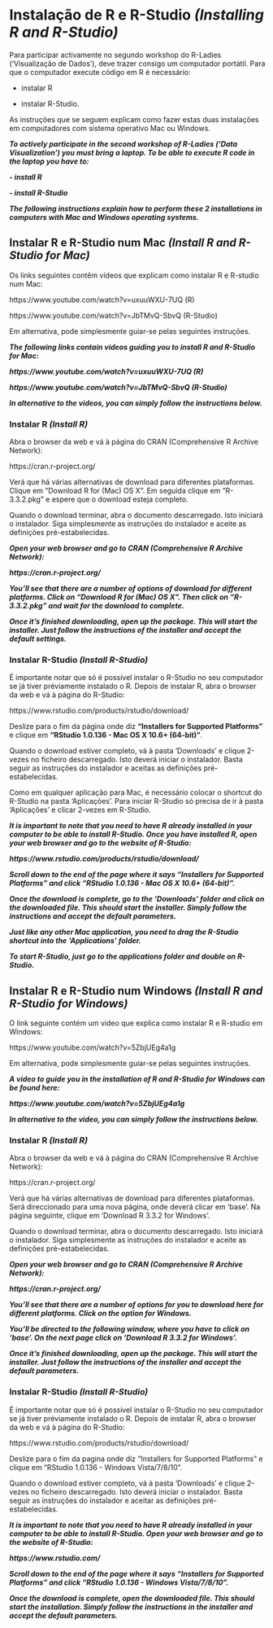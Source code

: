 # Instalação de R e R-Studio ***(Installing R and R-Studio)***

Para participar activamente no segundo workshop do R-Ladies (‘Visualização de Dados’), deve trazer consigo um computador portátil. Para que o computador execute código em R é necessário: 

 - instalar R
 
 - instalar R-Studio.
 
As instruções que se seguem explicam como fazer estas duas instalações em computadores com sistema operativo Mac ou Windows.

***To actively participate in the second workshop of R-Ladies (‘Data Visualization’) you must bring a laptop. To be able to execute R code in the laptop you have to:***

 ***- install R*** 
 
 ***- install R-Studio***
 
***The following instructions explain how to perform these 2 installations in computers with Mac and Windows operating systems.***

## Instalar R e R-Studio num Mac ***(Install R and R-Studio for Mac)***

Os links seguintes contêm vídeos que explicam como instalar R e R-studio num Mac:

https://www.youtube.com/watch?v=uxuuWXU-7UQ (R)

https://www.youtube.com/watch?v=JbTMvQ-SbvQ (R-Studio)

Em alternativa, pode simplesmente guiar-se pelas seguintes instruções.

***The following links contain videos guiding you to install R and R-Studio for Mac:***

***https://www.youtube.com/watch?v=uxuuWXU-7UQ (R)***

***https://www.youtube.com/watch?v=JbTMvQ-SbvQ (R-Studio)***

***In alternative to the videos, you can simply follow the instructions below.***

### Instalar R ***(Install R)***
Abra o browser da web e vá à página do CRAN (Comprehensive R Archive Network):

https://cran.r-project.org/

Verá que há várias alternativas de download para diferentes plataformas. Clique em "Download R for (Mac) OS X". Em seguida clique em "R-3.3.2.pkg" e espere que o download esteja completo.

Quando o download terminar, abra o documento descarregado. Isto iniciará o instalador. Siga simplesmente as instruções do instalador e aceite as definições pré-estabelecidas.

***Open your web browser and go to CRAN (Comprehensive R Archive Network):***

***https://cran.r-project.org/***

***You'll see that there are a number of options of download for different platforms. Click on "Download R for (Mac) OS X". Then click on "R-3.3.2.pkg" and wait for the download to complete.***
 
***Once it's finished downloading, open up the package. This will start the installer. Just follow the instructions of the installer and accept the default settings.***

### Instalar R-Studio ***(Install R-Studio)***
É importante notar que só é possível instalar o R-Studio no seu computador se já tiver préviamente instalado o R. Depois de instalar R, abra o browser da web e vá à página do R-Studio:

https://www.rstudio.com/products/rstudio/download/

Deslize para o fim da página onde diz **"Installers for Supported Platforms"** e clique em **"RStudio 1.0.136 - Mac OS X 10.6+ (64-bit)"**. 

Quando o download estiver completo, vá à pasta ‘Downloads’ e clique 2-vezes no ficheiro descarregado. Isto deverá iniciar o instalador. Basta seguir as instruções do instalador e aceitas as definições pré-estabelecidas.

Como em qualquer aplicação para Mac, é necessário colocar o shortcut do R-Studio na pasta ‘Aplicações’. Para iniciar R-Studio só precisa de ir à pasta ‘Aplicações’ e clicar 2-vezes em R-Studio.

***It is important to note that you need to have R already installed in your computer to be able to install R-Studio. Once you have installed R, open your web browser and go to the website of R-Studio:***

***https://www.rstudio.com/products/rstudio/download/***

***Scroll down to the end of the page where it says "Installers for Supported Platforms" and click "RStudio 1.0.136 - Mac OS X 10.6+ (64-bit)".*** 

***Once the download is complete, go to the ‘Downloads’ folder and click on the downloaded file. This should start the installer. Simply follow the instructions and accept the default parameters.***

***Just like any other Mac application, you need to drag the R-Studio shortcut into the ‘Applications’ folder.***

***To start R-Studio, just go to the applications folder and double on R-Studio.***


## Instalar R e R-Studio num Windows ***(Install R and R-Studio for Windows)***

O link seguinte contém um video que explica como instalar R e R-studio em Windows:

https://www.youtube.com/watch?v=5ZbjUEg4a1g

Em alternativa, pode simplesmente guiar-se pelas seguintes instruções.

***A video to guide you in the installation of R and R-Studio for Windows can be found here:***

***https://www.youtube.com/watch?v=5ZbjUEg4a1g***

***In alternative to the video, you can simply follow the instructions below.***


### Instalar R ***(Install R)***
Abra o browser da web e vá à página do CRAN (Comprehensive R Archive Network):

https://cran.r-project.org/

Verá que há várias alternativas de download para diferentes plataformas. Será direccionado para uma nova página, onde deverá clicar em ‘base’. Na página seguinte, clique em ‘Download R 3.3.2 for Windows’.

Quando o download terminar, abra o documento descarregado. Isto iniciará o instalador. Siga simplesmente as instruções do instalador e aceite as definições pré-estabelecidas.

***Open your web browser and go to CRAN (Comprehensive R Archive Network):***

***https://cran.r-project.org/***

***You'll see that there are a number of options for you to download here for different platforms. Click on the option for Windows.*** 

 ***You’ll be directed to the following window, where you have to click on ‘base’. On the next page click on ‘Download R 3.3.2 for Windows’.*** 

***Once it's finished downloading, open up the package. This will start the installer. Just follow the instructions of the installer and accept the default parameters.***


### Instalar R-Studio ***(Install R-Studio)***

É importante notar que só é possível instalar o R-Studio no seu computador se já tiver préviamente instalado o R. Depois de instalar R, abra o browser da web e vá à página do R-Studio:

https://www.rstudio.com/products/rstudio/download/

Deslize para o fim da pagina onde diz "Installers for Supported Platforms" e clique em "RStudio 1.0.136 - Windows Vista/7/8/10". 

Quando o download estiver completo, vá à pasta ‘Downloads’ e clique 2-vezes no ficheiro descarregado. Isto deverá iniciar o instalador. Basta seguir as instruções do instalador e aceitar as definições pré-estabelecidas.

***It is important to note that you need to have R already installed in your computer to be able to install R-Studio. Open your web browser and go to the website of R-Studio:***

***https://www.rstudio.com/***

***Scroll down to the end of the page where it says "Installers for Supported Platforms" and click "RStudio 1.0.136 - Windows Vista/7/8/10".*** 

***Once the download is complete, open the downloaded file. This should start the installation. Simply follow the instructions in the installer and accept the default parameters.***
